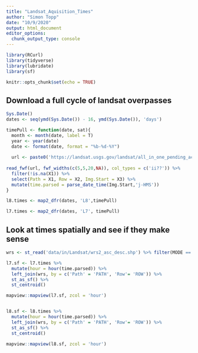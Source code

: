 ```yaml
---
title: "Landsat_Aquisition_Times"
author: "Simon Topp"
date: "10/9/2020"
output: html_document
editor_options: 
  chunk_output_type: console
---
```


```r
library(RCurl)
library(tidyverse)
library(lubridate)
library(sf)

knitr::opts_chunk$set(echo = TRUE)
```


## Download a full cycle of landsat overpasses
```r
Sys.Date()
dates <- seq(ymd(Sys.Date()) - 16, ymd(Sys.Date()), 'days')

timePull <- function(date, sat){
  month <- month(date, label = T)
  year <- year(date)
  date <- format(date, format = "%b-%d-%Y")
  
  url <- paste0('https://landsat.usgs.gov/landsat/all_in_one_pending_acquisition/',sat,'/Pend_Acq/y',year,'/',month,'/',date,'.txt')
  
read_fwf(url, fwf_widths(c(5,5,20,NA)), col_types = c('ii??')) %>%
  filter(!is.na(X1)) %>%
  select(Path = X1, Row = X2, Img.Start = X3) %>%
  mutate(time.parsed = parse_date_time(Img.Start,'j-HMS'))
}

l8.times <- map2_dfr(dates, 'L8',timePull)

l7.times <- map2_dfr(dates, 'L7', timePull)
```

## Look at times spatially and see if they make sense

```r
wrs <- st_read('data/in/Landsat/wrs2_asc_desc.shp') %>% filter(MODE == 'D')

l7.sf <- l7.times %>%
  mutate(hour = hour(time.parsed)) %>%
  left_join(wrs, by = c('Path' = 'PATH', 'Row'= 'ROW')) %>%
  st_as_sf() %>%
  st_centroid()

mapview::mapview(l7.sf, zcol = 'hour')


l8.sf <- l8.times %>%
  mutate(hour = hour(time.parsed)) %>%
  left_join(wrs, by = c('Path' = 'PATH', 'Row'= 'ROW')) %>%
  st_as_sf() %>%
  st_centroid()

mapview::mapview(l8.sf, zcol = 'hour')
```

